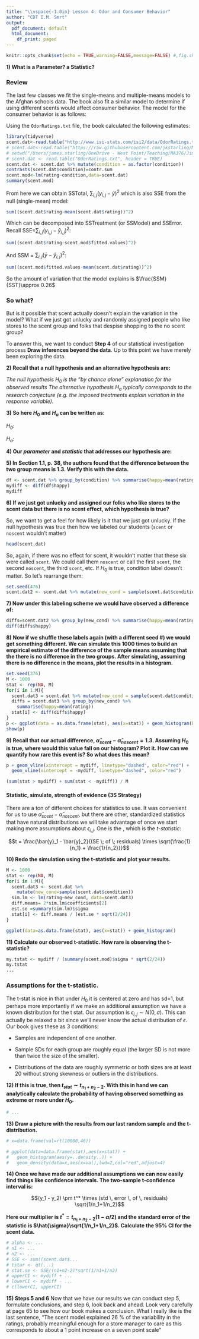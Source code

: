 ```yaml
---
title: "\\vspace{-1.0in} Lesson 4: Odor and Consumer Behavior"
author: "CDT I.M. Smrt"
output:
  pdf_document: default
  html_document:
    df_print: paged
---
```


```r
knitr::opts_chunk$set(echo = TRUE,warning=FALSE,message=FALSE) #,fig.show="hide", results="hide",
```
\vspace{0.2in}

**1) What is a Parameter? a Statistic?**

\vspace{1.in}

### Review
The last few classes we fit the single-means and multiple-means models to the Afghan schools data. The book also fit a similar model to determine if using different scents would affect consumer behavior. The model for the consumer behavior is as follows: 

\begin{align*}
i & = \mbox{Scent status}\\
j & = \mbox{Student}\\
y_{i,j}& = \mbox{Store rating from the }j\mbox{th observation exposed to the }i\mbox{th scent}\\
y_{i,j} & = \mu + \alpha_i + \epsilon_{i,j}\\
\epsilon_{i,j} &\sim F(0,\sigma)
\end{align*}

Using the `OdorRatings.txt` file, the book calculated the following estimates:
```r
library(tidyverse)
scent.dat<-read.table("http://www.isi-stats.com/isi2/data/OdorRatings.txt",header=TRUE)
# scent.dat<-read.table("https://raw.githubusercontent.com/jkstarling/MA376/main/OdorRatings.txt",header=TRUE)
# setwd("/Users/james.starling/OneDrive - West Point/Teaching/MA376/JimsLessons_AY23-1/Block I/LSN4/")
# scent.dat <- read.table("OdorRatings.txt", header = TRUE)
scent.dat <- scent.dat %>% mutate(condition = as.factor(condition))
contrasts(scent.dat$condition)=contr.sum
scent.mod<-lm(rating~condition,data=scent.dat)
summary(scent.mod)
```

\begin{align*}
\hat{\mu}&=4.48\\
\hat{\alpha}_{scent} & = 0.645\\
\hat{\alpha}_{noscent} &= -0.645\\
\end{align*}

From here we can obtain SSTotal, $\sum_{i,j} \left(y_{i,j}-\bar{y}\right)^2$ which is also SSE from the null (single-mean) model:

```r
sum((scent.dat$rating-mean(scent.dat$rating))^2)
```

Which can be decomposed into SSTreatment (or SSModel) and SSError.  Recall SSE=$\sum_{i,j} \left(y_{i,j}-\hat{y}_{i,j}\right)^2$:

```r
sum((scent.dat$rating-scent.mod$fitted.values)^2)
```

And SSM = $\sum_{i,j} \left(\bar{y}-\hat{y}_{i,j}\right)^2$:

```r
sum((scent.mod$fitted.values-mean(scent.dat$rating))^2)
```

So the amount of variation that the model explains is $\frac{SSM}{SST}\approx 0.26$


### So what?


But is it possible that scent actually doesn't explain the variation in the model?  What if we just got unlucky and randomly assigned people who like stores to the scent group and folks that despise shopping to the no scent group?

To answer this, we want to conduct **Step 4** of our statistical investigation process **Draw inferences beyond the data**.  Up to this point we have merely been exploring the data.

**2) Recall that a null hypothesis and an alternative hypothesis are:**

*The null hypothesis $H_0$ is the "by chance alone" explanation for the observed results*
*The alternative hypothesis $H_a$ typically corresponds to the research conjecture (e.g. the imposed treatments explain variation in the response variable).*
\vspace{.5in}

**3) So here $H_0$ and $H_a$ can be written as: **

*$H_0$:  *

*$H_a$:  *
<!-- \vspace{.5in} -->

**4) Our *parameter* and *statistic* that addresses our hypothesis are:**

\vspace{.3in}

**5) In Section 1.1, p. 38, the authors found that the difference between the two group means is 1.3. Verify this with the data. **

```r
df <- scent.dat %>% group_by(condition) %>% summarise(happy=mean(rating))
mydiff <- diff(df$happy)
mydiff
```
\vspace{.5in}

**6) If we just got unlucky and assigned our folks who like stores to the scent data but there is no scent effect, which hypothesis is true?**


\vspace{.3in}

So, we want to get a feel for how likely is it that we just got unlucky.  If the null hypothesis was true then how we labeled our students (`scent` or `noscent` wouldn't matter)

```r
head(scent.dat)
```

So, again, if there was no effect for scent, it wouldn't matter that these six were called `scent`.  We could call them `noscent` or call the first `scent`, the second `noscent`, the third `scent`, etc.  If $H_0$ is true, condition label doesn't matter. So let's rearrange them:

```r
set.seed(476)
scent.dat2 <- scent.dat %>% mutate(new_cond = sample(scent.dat$condition)) %>% select(-condition)
```

**7) Now under this labeling scheme we would have observed a difference of:**

```r
diffs=scent.dat2 %>% group_by(new_cond) %>% summarise(happy=mean(rating))
diff(diffs$happy)
```

\vspace{.5in}

**8) Now if we shuffle these labels again (with a different seed #) we would get something different.  We can simulate this 1000 times to build an empirical estimate of the difference of the sample means assuming that the there is no difference in the two groups. After simulating, assuming there is no difference in the means, plot the results in a histogram. **

```r
set.seed(376)
M <- 1000
stat <- rep(NA, M)
for(i in 1:M){
  scent.dat3 = scent.dat %>% mutate(new_cond = sample(scent.dat$condition))
  diffs = scent.dat3 %>% group_by(new_cond) %>% 
    summarise(happy=mean(rating))
  stat[i] <- diff(diffs$happy)
}
p <- ggplot(data = as.data.frame(stat), aes(x=stat)) + geom_histogram(binwidth = 0.1)
show(p)
```
\vspace{0.3in}

**9) Recall that our actual difference, $\hat{\alpha}_{scent}-\hat{\alpha}_{noscent}=1.3$.  Assuming $H_0$ is true, where would this value fall on our histogram?  Plot it. How can we quantify how rare this event is?  So what does this mean? **
```r
p + geom_vline(xintercept = mydiff, linetype="dashed", color="red") +
  geom_vline(xintercept = -mydiff, linetype="dashed", color="red")
```

```r
(sum(stat > mydiff) + sum(stat < -mydiff)) / M
```


\vspace{.5in}



#### Statistic, simulate, strength of evidence (3S Strategy)

\vspace{.3in}

There are a ton of different choices for statistics to use.  It was convenient for us to use $\hat{\alpha}_{scent}-\hat{\alpha}_{noscent}$, but there are other, standardized statistics that have natural distributions we will take advantage of once we start making more assumptions about $\epsilon_{i,j}$.  One is the \textbf{two-sample pooled t- statistic}, which is the *t-statistic*:

$$t = \frac{\bar{y}_1 - \bar{y}_2}{(SE \; of \; residuals) \times \sqrt{\frac{1}{n_1} + \frac{1}{n_2}}}$$

**10) Redo the simulation using the t-statistic and plot your results. **

```r
M <- 1000
stat <- rep(NA, M)
for(i in 1:M){
  scent.dat3 <- scent.dat %>%
    mutate(new_cond=sample(scent.dat$condition))
  sim.lm <- lm(rating~new_cond, data=scent.dat3)
  diff.means= 2*sim.lm$coefficients[2]
  est.se =summary(sim.lm)$sigma
  stat[i] <- diff.means / (est.se * sqrt(2/24))
}
```

```r
ggplot(data=as.data.frame(stat), aes(x=stat)) + geom_histogram()
```

\vspace{.5in}


**11) Calculate our observed t-statistic. How rare is observing the t-statistic?**

```r
my.tstat <- mydiff / (summary(scent.mod)$sigma * sqrt(2/24))
my.tstat
...
```


\vspace{0.5in}

### Assumptions for the t-statistic.

The t-stat is nice in that under $H_0$ it is centered at zero and has sd=1, but perhaps more importantly if we make an additional assumption we have a known distribution for the t stat.  Our assumption is $\epsilon_{i,j} \sim N(0,\sigma)$.  This can actually be relaxed a bit since we'll never know the actual distribution of $\epsilon$.  Our book gives these as 3 conditions:

- Samples are independent of  one another.

- Sample SDs for each group are roughly equal (the larger SD is not more than twice the size of the smaller).

- Distributions of the data are roughly symmetric or both sizes are at least 20 without strong skewness or outliers in the distributions.

**12) If this is true, then $t_{stat} \sim t_{n_1+n_2-2}$.  With this in hand we can analytically calculate the probability of having observed something as extreme or more under $H_0$.**

```r
# ...
```
\vspace{0.3in}

**13) Draw a picture with the results from our last random sample and the t-distribution. ** 
```r
# x=data.frame(val=rt(10000,46))

# ggplot(data=data.frame(stat),aes(x=stat)) + 
#   geom_histogram(aes(y=..density..)) +
#   geom_density(data=x,aes(x=val),lwd=2,col="red",adjust=4)
```
\vspace{0.3in}


**14) Once we have made our additional assumptions we can now easily find things like confidence intervals.  The two-sample t-confidence interval is: **

$$(y_1 - y_2) \pm t^* \times (std \, error \, of \, residuals) \sqrt{1/n_1+1/n_2}$$

**Here our multiplier is $t^* = t_{n_1+n_2-2}(1-\alpha/2)$ and the standard error of the statistic is $\hat{\sigma}\sqrt{1/n_1+1/n_2}$. Calculate the 95% CI for the scent data. **

```r
# alpha <- ...
# n1 <- ...
# n2 <- ...
# SSE <- sum((scent.dat$...
# tstar <- qt(...) 
# stat.se <- SSE/(n1+n2-2)*sqrt(1/n1+1/n2)
# upperCI <- mydiff + ...
# lowerCI <- mydiff - ...
# c(lowerCI, upperCI)
```
\vspace{0.5in}

**15) Steps 5 and 6**
Now that we have our results we can conduct step 5, formulate conclusions, and step 6, look back and ahead.  Look very carefully at page 65 to see how our book makes a conclusion.  What I really like is the last sentence, "The scent model explained 26 \% of the variability in the ratings, probably meaningful enough for a store manager to care as this corresponds to about a 1 point increase on a seven point scale"


